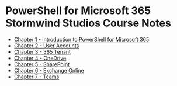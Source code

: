 # PowerShell for Microsoft 365 Stormwind Studios Course Notes
* [Chapter 1 - Introduction to PowerShell for Microsoft 365](/posts/microsoft/powershell-for-microsoft365/powershell-m365-notes/stormwind-studios/chapter1/1-installing-modules)
* [Chapter 2 - User Accounts](/posts/microsoft/powershell-for-microsoft365/powershell-m365-notes/stormwind-studios/chapter2/1-creating-user-accounts)
* [Chapter 3 - 365 Tenant](/posts/microsoft/powershell-for-microsoft365/powershell-m365-notes/stormwind-studios/chapter3/1-managing-licenses)
* [Chapter 4 - OneDrive](/posts/microsoft/powershell-for-microsoft365/powershell-m365-notes/stormwind-studios/chapter4/1-onedrive-modules)
* [Chapter 5 - SharePoint](/posts/microsoft/powershell-for-microsoft365/powershell-m365-notes/stormwind-studios/chapter5/1-sharepoint-modules)
* [Chapter 6 - Exchange Online](/posts/microsoft/powershell-for-microsoft365/powershell-m365-notes/stormwind-studios/chapter6/1-mail-module-options)
* [Chapter 7 - Teams](/posts/microsoft/powershell-for-microsoft365/powershell-m365-notes/stormwind-studios/chapter7/1-teams-module-choices)